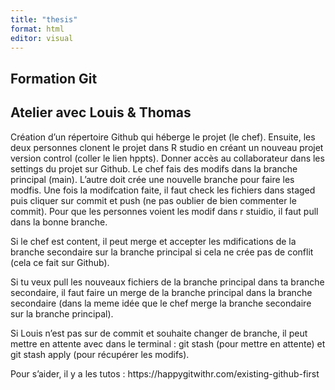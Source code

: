 ```yaml
---
title: "thesis"
format: html
editor: visual
---
```


## Formation Git


## Atelier avec Louis & Thomas
Création d'un répertoire Github qui héberge le projet (le chef). Ensuite, les deux personnes clonent le projet dans R studio en créant un nouveau projet version control (coller le lien hppts). Donner accès au collaborateur dans les settings du projet sur Github. 
Le chef fais des modifs dans la branche principal (main). L'autre doit crée une nouvelle branche pour faire les modfis. 
Une fois la modifcation faite, il faut check les fichiers dans staged puis cliquer sur commit et push (ne pas oublier de bien commenter le commit). 
Pour que les personnes voient les modif dans r stuidio, il faut pull dans la bonne branche. 

Si le chef est content, il peut merge et accepter les mdifications de la branche secondaire sur la branche principal si cela ne crée pas de conflit (cela ce fait sur Github).

Si tu veux pull les nouveaux fichiers de la branche principal dans ta branche secondaire, il faut faire un merge de la branche principal dans la branche secondaire (dans la meme idée que le chef merge la branche secondaire sur la branche principal). 

Si Louis n'est pas sur de commit et souhaite changer de branche, il peut mettre en attente avec dans le terminal : git stash (pour mettre en attente) et git stash apply (pour récupérer les modifs).

Pour s'aider, il y a les tutos : https://happygitwithr.com/existing-github-first



